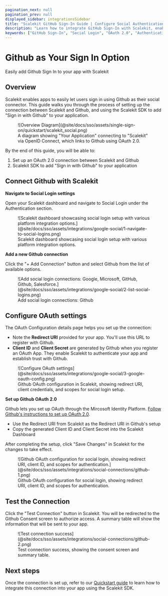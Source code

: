 ```yaml
---
pagination_next: null
pagination_prev: null
displayed_sidebar: integrationsSidebar
title: "Scalekit GitHub Sign-In Guide | Configure Social Authentication"
description: "Learn how to integrate GitHub Sign-In with Scalekit, enabling secure social authentication for your users with step-by-step OAuth configuration instructions."
keywords: ["GitHub Sign-In", "Social Login", "OAuth 2.0", "Authentication", "User Login", "GitHub OAuth", "Social Authentication", "Integration Guide"]
---
```


# Github as Your Sign In Option

<Subtitle>Easily add Github Sign In to your app with Scalekit</Subtitle>

## Overview

Scalekit enables apps to easily let users sign in using Github as their social connector. This guide walks you through
the process of setting up the connection between Scalekit and Github, and using the Scalekit SDK to add "Sign in with
Github" to your application.

<figure>
  ![Overview Diagram](@site/docs/sso/assets/single-sign-on/quickstart/scalekit_social.png)
  <figcaption>
    A diagram showing "Your Application" connecting to "Scalekit" via OpenID Connect, which links to Github using OAuth
    2.0.
  </figcaption>
</figure>

By the end of this guide, you will be able to:

1. Set up an OAuth 2.0 connection between Scalekit and Github
2. Scalekit SDK to add "Sign in with Github" to your application

## Connect Github with Scalekit

**Navigate to Social Login settings**

Open your Scalekit dashboard and navigate to Social Login under the Authentication section.

<figure>
  ![Scalekit dashboard showcasing social login setup with various platform integration
  options.](@site/docs/sso/assets/integrations/google-social/1-navigate-to-social-logins.png)
  <figcaption>Scalekit dashboard showcasing social login setup with various platform integration options.</figcaption>
</figure>

**Add a new Github connection**

Click the "+ Add Connection" button and select Github from the list of available options.

<figure>
  ![Add social login connections: Google, Microsoft, GitHub, Github,
  Salesforce.](@site/docs/sso/assets/integrations/google-social/2-list-social-logins.png)
  <figcaption>Add social login connections: Github</figcaption>
</figure>

## Configure OAuth settings

The OAuth Configuration details page helps you set up the connection:

- Note the **Redirect URI** provided for your app. You'll use this URL to register with Github.
- **Client ID** and **Client Secret** are generated by Github when you register an OAuth App. They enable Scalekit to
  authenticate your app and establish trust with Github.

<figure>
  ![Configure OAuth settings](@site/docs/sso/assets/integrations/google-social/3-google-oauth-config.png)
  <figcaption>
    Github OAuth configuration in Scalekit, showing redirect URI, client credentials, and scopes for social login setup.
  </figcaption>
</figure>

**Set up Github OAuth 2.0**

Github lets you set up OAuth through the Mircosoft Identity Platform.
[Follow Github's instructions to set up OAuth 2.0](https://dub.sh/auth-oauth-app-docs).

- Use the Redirect URI from Scalekit as the Redirect URI in Github's setup
- Copy the generated Client ID and Client Secret into the Scalekit Dashboard

After completing the setup, click "Save Changes" in Scalekit for the changes to take effect.

<figure>
  ![Github OAuth configuration for social login, showing redirect URI, client ID, and scopes for
  authentication.](@site/docs/sso/assets/integrations/social-connections/github-1.png)
  <figcaption>
    Github OAuth configuration for social login, showing redirect URI, client ID, and scopes for authentication.
  </figcaption>
</figure>

## Test the Connection

Click the "Test Connection" button in Scalekit. You will be redirected to the Github Consent screen to authorize access.
A summary table will show the information that will be sent to your app.

<figure className="w-full">
  ![Test connection success](@site/docs/sso/assets/integrations/social-connections/github-2.png)
  <figcaption>Test connection success, showing the consent screen and summary table.</figcaption>
</figure>

## Next steps

Once the connection is set up, refer to our [Quickstart guide](/sso/social-login) to learn how to integrate this
connection into your app using the Scalekit SDK.
